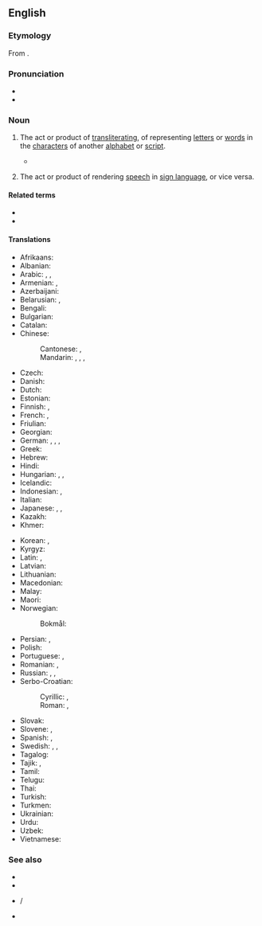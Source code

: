 ==English==
{{wikipedia}}

===Etymology===
From {{af|en|trans-|literation}}.

===Pronunciation===
* {{IPA|en|/ˌtɹænzlɪtəˈɹeɪʃən/}}
* {{rhymes|en|eɪʃən}}

===Noun===
{{en-noun|~}}

# {{lb|en|linguistics|translation studies}} The act or product of [[transliterating]], of representing [[letter]]s or [[word]]s in the [[character]]s of another [[alphabet]] or [[script]].
#* {{quote-journal|1=en|year=2018|author=James Lambert|title=Anglo-Indian slang in dictionaries on historical principles|journal=World Englishes|volume=37|page=251|text=This searching was facilitated by the author's knowledge of the vagaries of Anglo-Indian spelling and the numerous colonial-era '''transliteration''' systems used for loanwords from Indian languages.}}
# {{lb|en|sign language}} The act or product of rendering [[speech]] in [[sign language]], or vice versa.

====Related terms====
* {{l|en|transliterate}}
* {{l|en|transliterator}}

====Translations====
{{trans-top|product of transliterating}}
* Afrikaans: {{t+|af|transliterasie}}
* Albanian: {{t|sq|transliterim|m}}
* Arabic: {{t|ar|نَقْحَرَة|f}}, {{t|ar|كَرْشَنَة|f}}, {{qualifier|romanisation}} {{t|ar|رَوْمَنَة|f}}
* Armenian: {{t+|hy|գրադարձություն}}, {{t+|hy|տառադարձություն}}
* Azerbaijani: {{t|az|transliterasiya}}
* Belarusian: {{t|be|транслітара́цыя|f}}, {{t|be|трансьлітара́цыя|f}}
* Bengali: {{t|bn|প্রতিবর্ণীকরণ}}
* Bulgarian: {{t|bg|транслитера́ция|f}}
* Catalan: {{t+|ca|transliteració|f}}
* Chinese:
*: Cantonese: {{t|yue|譯音}}, {{t|yue|译音|tr=jik6 jam1}}
*: Mandarin: {{t+|cmn|轉寫}}, {{t+|cmn|转写|tr=zhuǎnxiě}}, {{t+|cmn|音譯}}, {{t+|cmn|音译|tr=yīnyì}}
* Czech: {{t|cs|transliterace|f}}
* Danish: {{t+|da|translitteration|c}}
* Dutch: {{t+|nl|transliteratie|f}}
* Estonian: {{t|et|transliteratsioon}}
* Finnish: {{t+|fi|translitterointi}}, {{t+|fi|siirtokirjoitus}}
* French: {{t+|fr|transcription|f}}, {{t+|fr|translittération|f}}
* Friulian: {{t|fur|trasliterazion|f}}
* Georgian: {{t|ka|ტრანსლიტერაცია}}
* German: {{t+|de|Transkription|f}}, {{t+|de|Transliteration|f}}, {{t+|de|Umschrift|m}}, {{t+|de|Umschreibung|f}}
* Greek: {{t+|el|μεταγραμματισμός|m}}
* Hebrew: {{t+|he|תַּעְתִּיק|m|tr=ta'tík}}
* Hindi: {{t|hi|लिप्यन्तरण|m}}
* Hungarian: {{t|hu|átbetűzés}}, {{t|hu|transzliteráció}}, {{t|hu|[[betű]] [[szerinti]] / [[betűnkénti]] [[átírás]]}}
* Icelandic: {{t|is|umritun|f}}
* Indonesian: {{t+|id|alih aksara}}, {{t+|id|transliterasi}}
* Italian: {{t+|it|traslitterazione|f}}
* Japanese: {{qualifier|lexical translation}} {{t|ja|字訳|tr=じやく, jiyaku}}, {{qualifier|phonetical translation}} {{t|ja|音訳|tr=おんやく, on'yaku}}, {{t|ja|翻字|tr=ほんじ, honji}}
* Kazakh: {{t|kk|транслитерация}}
* Khmer: {{t+|km|អក្សរសព្ទ}}
{{trans-mid}}
* Korean: {{t+|ko|전자(轉字)}}, {{t+|ko|음역(音譯)}}
* Kyrgyz: {{t|ky|транслитерация}}
* Latin: {{qualifier|Classical and Vulgar Latin}} {{t|la|transcriptio|f}}, {{qualifier|Modern Latin}} {{t|la|translitteratio|f}}
* Latvian: {{t|lv|transliterācija|f}}
* Lithuanian: {{t|lt|transliteracija|f}}
* Macedonian: {{t|mk|транслитерација|f}}
* Malay: {{t+|ms|transliterasi}}
* Maori: {{t|mi|kupu whakawhiti}}
* Norwegian:
*: Bokmål: {{t|nb|transliterasjon|m}}
* Persian: {{t|fa|حرف‌نویسی|tr=harf-nevisi}}, {{t+|fa|نویسه‌گردانی|tr=nevise-gardâni}}
* Polish: {{t+|pl|transliteracja|f}}
* Portuguese: {{t+|pt|transcrição|f}}, {{t+|pt|transliteração|f}}
* Romanian: {{t+|ro|transcripție|f}}, {{t+|ro|transliterație|f}}
* Russian: {{t+|ru|транслитера́ция|f}}, {{t|ru|транслитери́рование|n}}, {{t+|ru|трансли́т|m}}
* Serbo-Croatian:
*: Cyrillic: {{t|sh|транслитера́ција|f}}, {{t|sh|пријеслов|m}}
*: Roman: {{t|sh|transliterácija|f}}, {{t|sh|prijeslov|m}}
* Slovak: {{t|sk|transliterácia|f}}
* Slovene: {{t|sl|prečrkovanje|n}}, {{t|sl|transliteracija|f}}
* Spanish: {{t+|es|transcripción|f}}, {{t+|es|transliteración|f}}
* Swedish: {{t+|sv|translitteration|c}}, {{t|sv|translitterering|c}}, {{t|sv|transkribering|c}}
* Tagalog: {{t|tl|transliterasyon}}
* Tajik: {{t|tg|транслитератсия}}, {{t|tg|нависагардонӣ}}
* Tamil: {{t-needed|ta}}
* Telugu: {{t|te|ప్రతిలేఖనం}}
* Thai: {{t|th|คำทับศัพท์}}
* Turkish: {{t+|tr|transliterasyon}}
* Turkmen: {{t|tk|transliterasiýa}}
* Ukrainian: {{t|uk|транслітера́ція|f}}
* Urdu: {{t+|ur|نقل حرفی|f|tr=naqal harfī}}
* Uzbek: {{t+|uz|transliteratsiya}}
* Vietnamese: {{t|vi|chuyển chữ|alt=sự chuyển chữ}}
{{trans-bottom}}

===See also===
* {{l|en|transcription}}
* {{l|en|Romanization}}
* {{l|en|pronunciation spelling}} / {{l|en|pronunciation respelling}}
* {{l|en|Wiktionary:Transliteration and romanization}}